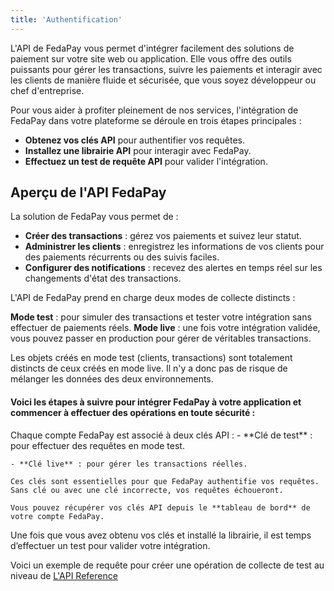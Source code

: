 ```yaml
---
title: 'Authentification'
---
```


L'API de FedaPay vous permet d'intégrer facilement des solutions de paiement sur votre site web ou application. Elle vous offre des outils puissants pour gérer les transactions, suivre les paiements et interagir avec les clients de manière fluide et sécurisée, que vous soyez développeur ou chef d'entreprise.

Pour vous aider à profiter pleinement de nos services, l'intégration de FedaPay dans votre plateforme se déroule en trois étapes principales :
- **Obtenez vos clés API** pour authentifier vos requêtes.
- **Installez une librairie API** pour interagir avec FedaPay.
- **Effectuez un test de requête API** pour valider l'intégration.

## Aperçu de l'API FedaPay

La solution de FedaPay vous permet de :

- **Créer des transactions** : gérez vos paiements et suivez leur statut.
- **Administrer les clients** : enregistrez les informations de vos clients pour des paiements récurrents ou des suivis faciles.
- **Configurer des notifications** : recevez des alertes en temps réel sur les changements d'état des transactions.

L'API de FedaPay prend en charge deux modes de collecte distincts :

**Mode test** : pour simuler des transactions et tester votre intégration sans effectuer de paiements réels.
**Mode live** : une fois votre intégration validée, vous pouvez passer en production pour gérer de véritables transactions.

Les objets créés en mode test (clients, transactions) sont totalement distincts de ceux créés en mode live. Il n'y a donc pas de risque de mélanger les données des deux environnements.

#### Voici les étapes à suivre pour intégrer FedaPay à votre application et commencer à effectuer des opérations en toute sécurité :

<Steps>
  <Step title="Obtenir vos clés API">
    Chaque compte FedaPay est associé à deux clés API :
    - **Clé de test** : pour effectuer des requêtes en mode test.

    - **Clé live** : pour gérer les transactions réelles.

    Ces clés sont essentielles pour que FedaPay authentifie vos requêtes. Sans clé ou avec une clé incorrecte, vos requêtes échoueront.

    Vous pouvez récupérer vos clés API depuis le **tableau de bord** de votre compte FedaPay.
  </Step>

  <Step title="Installer une librairie de FedaPay"></Step>

  <Step title="Faire un test de requête API">
  </Step>
</Steps>

Une fois que vous avez obtenu vos clés et installé la librairie, il est temps d’effectuer un test pour valider votre intégration.

<Info>Voici un exemple de requête pour créer une opération de collecte de test au niveau de [L'API Reference](/api-reference/introduction)
</Info>


